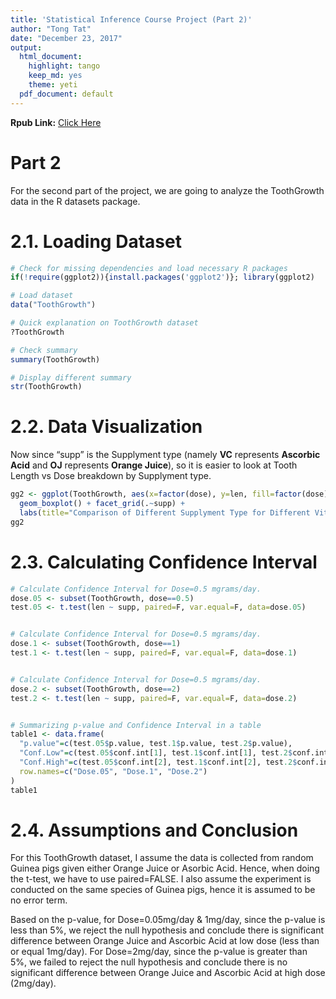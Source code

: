 ---
title: 'Statistical Inference Course Project (Part 2)'
author: "Tong Tat"
date: "December 23, 2017"
output:
  html_document:
    highlight: tango
    keep_md: yes
    theme: yeti
  pdf_document: default
---

**Rpub Link:** [Click Here](http://rpubs.com/chuatt/344126)


# Part 2
For the second part of the project, we are going to analyze the ToothGrowth data in the R datasets package.


# 2.1. Loading Dataset
```{r, warning=FALSE, echo=TRUE, cache=FALSE, message=FALSE}
# Check for missing dependencies and load necessary R packages
if(!require(ggplot2)){install.packages('ggplot2')}; library(ggplot2)

# Load dataset
data("ToothGrowth")

# Quick explanation on ToothGrowth dataset
?ToothGrowth

# Check summary
summary(ToothGrowth)

# Display different summary
str(ToothGrowth)
```


# 2.2. Data Visualization

Now since "supp" is the Supplyment type (namely **VC** represents **Ascorbic Acid** and **OJ** represents **Orange Juice**), so it is easier to look at Tooth Length vs Dose breakdown by Supplyment type.

```{r, warning=FALSE, echo=TRUE, cache=FALSE, message=FALSE}
gg2 <- ggplot(ToothGrowth, aes(x=factor(dose), y=len, fill=factor(dose))) +
  geom_boxplot() + facet_grid(.~supp) +
  labs(title="Comparison of Different Supplyment Type for Different Vitamin Dose", y="Tooth Length", x="Dose (mg/day)") + scale_fill_discrete(name = "Dose") 
gg2
```


# 2.3. Calculating Confidence Interval
```{r, warning=FALSE, echo=TRUE, cache=FALSE, message=FALSE}
# Calculate Confidence Interval for Dose=0.5 mgrams/day.
dose.05 <- subset(ToothGrowth, dose==0.5)
test.05 <- t.test(len ~ supp, paired=F, var.equal=F, data=dose.05)


# Calculate Confidence Interval for Dose=0.5 mgrams/day.
dose.1 <- subset(ToothGrowth, dose==1)
test.1 <- t.test(len ~ supp, paired=F, var.equal=F, data=dose.1)


# Calculate Confidence Interval for Dose=0.5 mgrams/day.
dose.2 <- subset(ToothGrowth, dose==2)
test.2 <- t.test(len ~ supp, paired=F, var.equal=F, data=dose.2)


# Summarizing p-value and Confidence Interval in a table
table1 <- data.frame(
  "p.value"=c(test.05$p.value, test.1$p.value, test.2$p.value), 
  "Conf.Low"=c(test.05$conf.int[1], test.1$conf.int[1], test.2$conf.int[1]),
  "Conf.High"=c(test.05$conf.int[2], test.1$conf.int[2], test.2$conf.int[2]),
  row.names=c("Dose.05", "Dose.1", "Dose.2")
)
table1

```


# 2.4. Assumptions and Conclusion

For this ToothGrowth dataset, I assume the data is collected from random Guinea pigs given either Orange Juice or Asorbic Acid. Hence, when doing the t-test, we have to use paired=FALSE. I also assume the experiment is conducted on the same species of Guinea pigs, hence it is assumed to be no error term.

Based on the p-value, for Dose=0.05mg/day & 1mg/day, since the p-value is less than 5%, we reject the null hypothesis and conclude there is significant difference between Orange Juice and Ascorbic Acid at low dose (less than or equal 1mg/day). For Dose=2mg/day, since the p-value is greater than 5%, we failed to reject the null hypothesis and conclude there is no significant difference between Orange Juice and Ascorbic Acid at high dose (2mg/day).  
